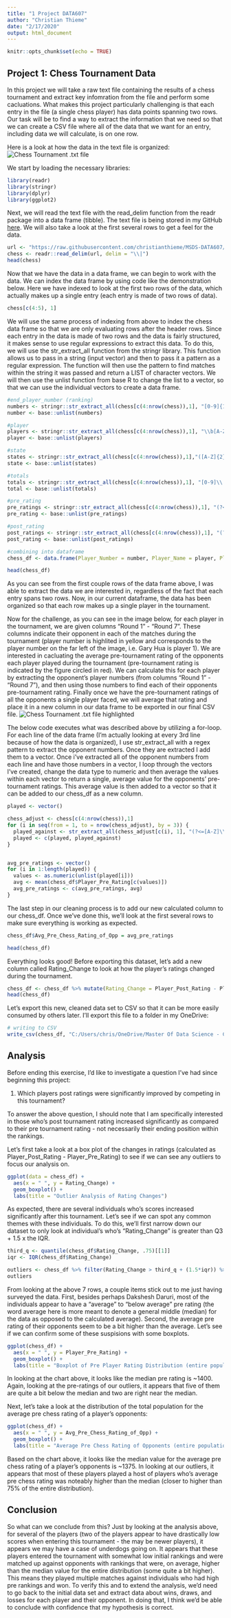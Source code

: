 ---
title: "1 Project DATA607"
author: "Christian Thieme"
date: "2/17/2020"
output: html_document
---

```{r setup, include=FALSE}
knitr::opts_chunk$set(echo = TRUE)
```

## Project 1: Chess Tournament Data

In this project we will take a raw text file containing the results of a chess tournament and extract key infomration from the file and perform some cacluations. What makes this project particularly challenging is that each entry in the file (a single chess player) has data points spanning two rows. Our task will be to find a way to extract the information that we need so that we can create a CSV file where all of the data that we want for an entry, including data we will calculate, is on one row. 

Here is a look at how the data in the text file is organized: 
![Chess Tournament .txt file](C:\Users\chris\OneDrive\Master Of Data Science - CUNY\Spring 2020\DATA607\Week 4 - 2-17-2020\text_file_img.png)


We start by loading the necessary libraries: 
```{r message=FALSE, warning=FALSE}
library(readr)
library(stringr)
library(dplyr)
library(ggplot2)
```


Next, we will read the text file with the read_delim function from the readr package into a data frame (tibble). The text file is being stored in my GitHub [here](https://raw.githubusercontent.com/christianthieme/MSDS-DATA607/master/tournamentinfo.txt). We will also take a look at the first several rows to get a feel for the data.
```{r message=FALSE, warning=FALSE}
url <- "https://raw.githubusercontent.com/christianthieme/MSDS-DATA607/master/tournamentinfo.txt"
chess <- readr::read_delim(url, delim = "\\|")
head(chess)

```

Now that we have the data in a data frame, we can begin to work with the data. We can index the data frame by using code like the demonstration below. Here we have indexed to look at the first two rows of the data, which actually makes up a single entry (each entry is made of two rows of data). 

```{r}
chess[c(4:5), 1]
```

We will use the same process of indexing from above to index the chess data frame so that we are only evaluating rows after the header rows. Since each entry in the data is made of two rows and the data is fairly structured, it makes sense to use regular expressions to extract this data. To do this, we will use the str_extract_all function from the stringr library. This function allows us to pass in a string (input vector) and then to pass it a pattern as a regular expression. The function will then use the pattern to find matches within the string it was passed and return a LIST of character vectors. We will then use the unlist function from base R to change the list to a vector, so that we can use the individual vectors to create a data frame. 

```{r message=FALSE, warning=FALSE}

#end_player_number (ranking)
numbers <- stringr::str_extract_all(chess[c(4:nrow(chess)),1], "[0-9]{1,2}(?=\\s\\|)")
number <- base::unlist(numbers)

#player
players <- stringr::str_extract_all(chess[c(4:nrow(chess)),1], "\\b[A-Z\\s-]{5,}\\b")
player <- base::unlist(players)

#state
states <- stringr::str_extract_all(chess[c(4:nrow(chess)),1],"([A-Z]{2})(?=\\s\\|)")
state <- base::unlist(states)

#totals
totals <- stringr::str_extract_all(chess[c(4:nrow(chess)),1], "[0-9]\\.[0-9]")
total <- base::unlist(totals)

#pre_rating
pre_ratings <- stringr::str_extract_all(chess[c(4:nrow(chess)),1], "(?<=R:\\s|R:\\s\\s)[0-9]+")
pre_rating <- base::unlist(pre_ratings)

#post_rating
post_ratings <- stringr::str_extract_all(chess[c(4:nrow(chess)),1], "(?<=->|->\\s)[0-9]+")
post_rating <- base::unlist(post_ratings)

#combining into dataframe
chess_df <- data.frame(Player_Number = number, Player_Name = player, Player_State = state, Total_Pts = as.numeric(total), Player_Pre_Rating = as.numeric(pre_rating), Player_Post_Rating = as.numeric(post_rating))

head(chess_df)
```

As you can see from the first couple rows of the data frame above, I was able to extract the data we are interested in, regardless of the fact that each entry spans two rows. Now, in our current dataframe, the data has been organized so that each row makes up a single player in the tournament.

Now for the challenge, as you can see in the image below, for each player in the tournament, we are given columns "Round 1" - "Round 7". These columns indicate their opponent in each of the matches during the tournament (player number is highlited in yellow and corresponds to the player number on the far left of the image, i.e. Gary Hua is player 1). We are interested in cacluating the average pre-tournament rating of the opponents each player played during the tournament (pre-tournament rating is indicated by the figure circled in red). We can calculate this for each player by extracting the opponent's player numbers (from columns "Round 1" - "Round 7"), and then using those numbers to find each of their opponents pre-tournament rating. Finally once we have the pre-tournament ratings of all the opponents a single player faced, we will average that rating and place it in a new column in our data frame to be exported in our final CSV file. 
![Chess Tournament .txt file highlighted](C:\Users\chris\OneDrive\Master Of Data Science - CUNY\Spring 2020\DATA607\Week 4 - 2-17-2020\highlighted_text_img.jpg)

The below code executes what was described above by utilizing a for-loop. For each line of the data frame (I'm actually looking at every 3rd line because of how the data is organized), I use str_extract_all with a regex pattern to extract the opponent numbers. Once they are extracted I add them to a vector. Once i've extracted all of the opponent numbers from each line and have those numbers in a vector, I loop through the vectors I've created, change the data type to numeric and then average the values within each vector to return a single, average value for the opponents' pre-tournament ratings. This average value is then added to a vector so that it can be added to our chess_df as a new column. 

```{r}
played <- vector()

chess_adjust <- chess[c(4:nrow(chess)),1]
for (i in seq(from = 1, to = nrow(chess_adjust), by = 3)) {
  played_against <- str_extract_all(chess_adjust[c(i), 1], "(?<=[A-Z]\\s\\s|[A-Z]\\s\\s\\s)[0-9]{1,2}(?=\\|)") 
  played <- c(played, played_against)
}


avg_pre_ratings <- vector()
for (i in 1:length(played)) {
  values <- as.numeric(unlist(played[i]))
  avg <- mean(chess_df$Player_Pre_Rating[c(values)]) 
  avg_pre_ratings <- c(avg_pre_ratings, avg)
}

```

The last step in our cleaning process is to add our new calculated column to our chess_df. Once we've done this, we'll look at the first several rows to make sure everything is working as expected. 

```{r}
chess_df$Avg_Pre_Chess_Rating_of_Opp = avg_pre_ratings 

head(chess_df)
```

Everything looks good! Before exporting this dataset, let's add a new column called Rating_Change to look at how the player's ratings changed during the tournament. 

```{r}
chess_df <- chess_df %>% mutate(Rating_Change = Player_Post_Rating - Player_Pre_Rating)
head(chess_df)

```


Let's export this new, cleaned data set to CSV so that it can be more easily consumed by others later. I'll export this file to a folder in my OneDrive:

```{r}
# writing to CSV
write_csv(chess_df, "C:/Users/chris/OneDrive/Master Of Data Science - CUNY/Spring 2020/DATA607/Week 4 - 2-17-2020/player_data.csv")
```

## Analysis

Before ending this exercise, I'd like to investigate a question I've had since beginning this project:  

1. Which players post ratings were significantly improved by competing in this tournament? 

To answer the above question, I should note that I am specifically interested in those who's post tournament rating increased significantly as compared to their pre tournament rating - not necessarily their ending position within the rankings. 

Let's first take a look at a box plot of the changes in ratings (calculated as Player_Post_Rating - Player_Pre_Rating) to see if we can see any outliers to focus our analysis on. 

```{r fig.height = 5, fig.width = 5}
ggplot(data = chess_df) + 
  aes(x = " ", y = Rating_Change) + 
  geom_boxplot() + 
  labs(title = "Outlier Analysis of Rating Changes")
```

As expected, there are several individuals who's scores increased significantly after this tournament. Let's see if we can spot any common themes with these individuals. To do this, we'll first narrow down our dataset to only look at individual's who's "Rating_Change" is greater than Q3 + 1.5 x the IQR.


```{r}
third_q <- quantile(chess_df$Rating_Change, .75)[[1]]
iqr <- IQR(chess_df$Rating_Change)

outliers <- chess_df %>% filter(Rating_Change > third_q + (1.5*iqr)) %>% arrange(desc(Rating_Change)) 
outliers
```

From looking at the above 7 rows, a couple items stick out to me just having surveyed the data. First, besides perhaps Dakshesh Daruri, most of the individuals appear to have a "average" to "below average" pre rating (the word average here is more meant to denote a general middle (median) for the data as opposed to the calculated average). Second, the average pre rating of their opponents seem to be a bit higher than the average. Let's see if we can confirm some of these suspisions with some boxplots. 


```{r}
ggplot(chess_df) + 
  aes(x = " ", y = Player_Pre_Rating) + 
  geom_boxplot() + 
  labs(title = "Boxplot of Pre Player Rating Distribution (entire population):")
```

In looking at the chart above, it looks like the median pre rating is ~1400. Again, looking at the pre-ratings of our outliers, it appears that five of them are quite a bit below the median and two are right near the median. 


Next, let's take a look at the distribution of the total population for the average pre chess rating of a player's opponents: 

```{r}
ggplot(chess_df) + 
  aes(x = " ", y = Avg_Pre_Chess_Rating_of_Opp) + 
  geom_boxplot() + 
  labs(title = "Average Pre Chess Rating of Opponents (entire population)")
```

Based on the chart above, it looks like the median value for the average pre chess rating of a player's opponents is ~1375. In looking at our outliers, it appears that most of these players played a host of players who's average pre chess rating was noteably higher than the median (closer to higher than 75% of the entire distribution).  

 
## Conclusion

So what can we conclude from this? Just by looking at the analysis above, for several of the players (two of the players appear to have drastically low scores when entering this tournament - the may be newer players), it appears we may have a case of underdogs going on. It appears that these players entered the tournament with somewhat low initial rankings and were matched up against opponents with rankings that were, on average, higher than the median value for the entire distribution (some quite a bit higher). This means they played multiple matches against individuals who had high pre rankings and won. To verify this and to extend the analysis, we'd need to go back to the initial data set and extract data about wins, draws, and losses for each player and their opponent. In doing that, I think we'd be able to conclude with confidence that my hypothesis is correct.  
